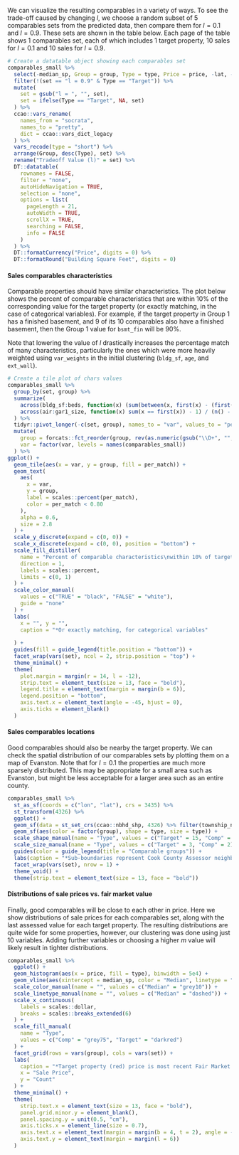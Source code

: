 We can visualize the resulting comparables in a variety of ways. To see the trade-off caused by changing $l$, we choose a random subset of 5 comparables sets from the predicted data, then compare them for $l = 0.1$ and $l = 0.9$. These sets are shown in the table below. Each page of the table shows 1 comparables set, each of which includes 1 target property, 10 sales for $l = 0.1$ and 10 sales for $l = 0.9$.

```r
# Create a datatable object showing each comparables set
comparables_small %>%
  select(-median_sp, Group = group, Type = type, Price = price, -lat, -lon) %>%
  filter(!(set == "l = 0.9" & Type == "Target")) %>%
  mutate(
    set = gsub("l = ", "", set),
    set = ifelse(Type == "Target", NA, set)
  ) %>%
  ccao::vars_rename(
    names_from = "socrata",
    names_to = "pretty",
    dict = ccao::vars_dict_legacy
  ) %>%
  vars_recode(type = "short") %>%
  arrange(Group, desc(Type), set) %>%
  rename("Tradeoff Value (l)" = set) %>%
  DT::datatable(
    rownames = FALSE,
    filter = "none",
    autoHideNavigation = TRUE,
    selection = "none",
    options = list(
      pageLength = 21,
      autoWidth = TRUE,
      scrollX = TRUE,
      searching = FALSE,
      info = FALSE
    )
  ) %>%
  DT::formatCurrency("Price", digits = 0) %>%
  DT::formatRound("Building Square Feet", digits = 0)
```

#### Sales comparables characteristics

Comparable properties should have similar characteristics. The plot below shows the percent of comparable characteristics that are within 10% of the corresponding value for the target property (or exactly matching, in the case of categorical variables). For example, if the target property in Group 1 has a finished basement, and 9 of its 10 comparables also have a finished basement, then the Group 1 value for `bsmt_fin` will be 90%.

Note that lowering the value of $l$ drastically increases the percentage match of many characteristics, particularly the ones which were more heavily weighted using `var_weights` in the initial clustering (`bldg_sf`, `age`, and `ext_wall`).

```r
# Create a tile plot of chars values
comparables_small %>%
  group_by(set, group) %>%
  summarize(
    across(bldg_sf:beds, function(x) (sum(between(x, first(x) - (first(x) * 0.1), first(x) + (first(x) * 0.1))) - 1) / (n() - 1)),
    across(air:gar1_size, function(x) sum(x == first(x)) - 1) / (n() - 1)
  ) %>%
  tidyr::pivot_longer(-c(set, group), names_to = "var", values_to = "per_match") %>%
  mutate(
    group = forcats::fct_reorder(group, rev(as.numeric(gsub("\\D+", "", group)))),
    var = factor(var, levels = names(comparables_small))
  ) %>%
ggplot() +
  geom_tile(aes(x = var, y = group, fill = per_match)) +
  geom_text(
    aes(
      x = var,
      y = group,
      label = scales::percent(per_match),
      color = per_match < 0.80
    ),
    alpha = 0.6,
    size = 2.8
  ) +
  scale_y_discrete(expand = c(0, 0)) +
  scale_x_discrete(expand = c(0, 0), position = "bottom") +
  scale_fill_distiller(
    name = "Percent of comparable characteristics\nwithin 10% of target property's value*",
    direction = 1,
    labels = scales::percent,
    limits = c(0, 1)
  ) +
  scale_color_manual(
    values = c("TRUE" = "black", "FALSE" = "white"),
    guide = "none"
  ) +
  labs(
    x = "", y = "",
    caption = "*Or exactly matching, for categorical variables"
    
  ) +
  guides(fill = guide_legend(title.position = "bottom")) +
  facet_wrap(vars(set), ncol = 2, strip.position = "top") +
  theme_minimal() +
  theme(
    plot.margin = margin(r = 14, l = -12),
    strip.text = element_text(size = 13, face = "bold"),
    legend.title = element_text(margin = margin(b = 6)),
    legend.position = "bottom",
    axis.text.x = element_text(angle = -45, hjust = 0),
    axis.ticks = element_blank()
  )
```

#### Sales comparables locations

Good comparables should also be nearby the target property. We can check the spatial distribution of our comparables sets by plotting them on a map of Evanston. Note that for $l = 0.1$ the properties are much more sparsely distributed. This may be appropriate for a small area such as Evanston, but might be less acceptable for a larger area such as an entire county. 

```r
comparables_small %>%
  st_as_sf(coords = c("lon", "lat"), crs = 3435) %>%
  st_transform(4326) %>%
  ggplot() +
  geom_sf(data = st_set_crs(ccao::nbhd_shp, 4326) %>% filter(township_name == "Evanston")) +
  geom_sf(aes(color = factor(group), shape = type, size = type)) +
  scale_shape_manual(name = "Type", values = c("Target" = 15, "Comp" = 10)) +
  scale_size_manual(name = "Type", values = c("Target" = 3, "Comp" = 2)) +
  guides(color = guide_legend(title = "Comparable groups")) +
  labs(caption = "*Sub-boundaries represent Cook County Assessor neighborhoods") +
  facet_wrap(vars(set), nrow = 1) +
  theme_void() +
  theme(strip.text = element_text(size = 13, face = "bold"))
```

#### Distributions of sale prices vs. fair market value

Finally, good comparables will be close to each other in price. Here we show distributions of sale prices for each comparables set, along with the last assessed value for each target property. The resulting distributions are quite wide for some properties, however, our clustering was done using just 10 variables. Adding further variables or choosing a higher $m$ value will likely result in tighter distributions.

```r
comparables_small %>%
  ggplot() +
  geom_histogram(aes(x = price, fill = type), binwidth = 5e4) +
  geom_vline(aes(xintercept = median_sp, color = "Median", linetype = "Median")) +
  scale_color_manual(name = "", values = c("Median" = "grey10")) +
  scale_linetype_manual(name = "", values = c("Median" = "dashed")) +
  scale_x_continuous(
    labels = scales::dollar,
    breaks = scales::breaks_extended(6)
  ) +
  scale_fill_manual(
    name = "Type",
    values = c("Comp" = "grey75", "Target" = "darkred")
  ) +
  facet_grid(rows = vars(group), cols = vars(set)) +
  labs(
    caption = "*Target property (red) price is most recent Fair Market Value",
    x = "Sale Price",
    y = "Count"
  ) +
  theme_minimal() +
  theme(
    strip.text.x = element_text(size = 13, face = "bold"),
    panel.grid.minor.y = element_blank(),
    panel.spacing.y = unit(0.5, "cm"),
    axis.ticks.x = element_line(size = 0.7),
    axis.text.x = element_text(margin = margin(b = 4, t = 2), angle = -45, hjust = 0),
    axis.text.y = element_text(margin = margin(l = 6))
  )
```